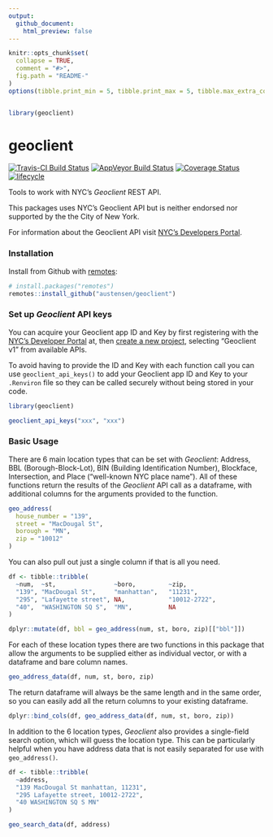 ```yaml
---
output:
  github_document:
    html_preview: false
---
```


<!-- README.md is generated from README.Rmd. Please edit that file -->

```r
knitr::opts_chunk$set(
  collapse = TRUE,
  comment = "#>",
  fig.path = "README-"
)
options(tibble.print_min = 5, tibble.print_max = 5, tibble.max_extra_cols = 5)


library(geoclient)
```

# geoclient

[![Travis-CI Build Status](https://travis-ci.org/austensen/geoclient.svg?branch=master)](https://travis-ci.org/austensen/geoclient)
[![AppVeyor Build Status](https://ci.appveyor.com/api/projects/status/github/austensen/geoclient?branch=master&svg=true)](https://ci.appveyor.com/project/austensen/geoclient)
[![Coverage Status](https://img.shields.io/codecov/c/github/austensen/geoclient/master.svg)](https://codecov.io/github/austensen/geoclient?branch=master)
[![lifecycle](https://img.shields.io/badge/lifecycle-maturing-blue.svg)](https://www.tidyverse.org/lifecycle/#maturing)


Tools to work with NYC's _Geoclient_ REST API.


This packages uses NYC's Geoclient API but is neither endorsed nor supported
by the the City of New York.

For information about the Geoclient API visit
[NYC's Developers Portal](https://developer.cityofnewyork.us/api/geoclient-api).


### Installation

Install from Github with [remotes](https://github.com/r-lib/remotes):

```r
# install.packages("remotes")
remotes::install_github("austensen/geoclient")
```


### Set up _Geoclient_ API keys

You can acquire your Geoclient app ID and Key by first registering with the
[NYC's Developer Portal](https://developer.cityofnewyork.us/user/register?destination=api)
at, then [create a new project](https://developer.cityofnewyork.us/create/project),
selecting "Geoclient v1" from available APIs. 

To avoid having to provide the ID and Key with each function call you can use `geoclient_api_keys()` to add your Geoclient app ID and Key to your `.Renviron` file
so they can be called securely without being stored in your code. 

```r
library(geoclient)

geoclient_api_keys("xxx", "xxx")
```


### Basic Usage

There are 6 main location types that can be set with _Geoclient_: Address, BBL (Borough-Block-Lot), BIN (Building Identification Number), Blockface, Intersection, and Place ("well-known NYC place name"). All of these functions return the results of the _Geoclient_ API call as a dataframe, with additional columns for the arguments provided to the function.

```r
geo_address(
  house_number = "139", 
  street = "MacDougal St", 
  borough = "MN",
  zip = "10012"
)
```

You can also pull out just a single column if that is all you need.

```r
df <- tibble::tribble(
  ~num,  ~st,                ~boro,         ~zip,
  "139", "MacDougal St",     "manhattan",   "11231",
  "295", "Lafayette street", NA,            "10012-2722",
  "40",  "WASHINGTON SQ S",  "MN",          NA
)

dplyr::mutate(df, bbl = geo_address(num, st, boro, zip)[["bbl"]])
```

For each of these location types there are two functions in this package that allow the arguments to be supplied either as individual vector, or with a dataframe and bare column names.

```r
geo_address_data(df, num, st, boro, zip)
```

The return dataframe will always be the same length and in the same order, so you can easily add all the return columns to your existing dataframe.

```r
dplyr::bind_cols(df, geo_address_data(df, num, st, boro, zip))
```

In addition to the 6 location types, _Geoclient_ also provides a single-field search option, which will guess the location type. This can be particularly helpful when you have address data that is not easily separated for use with `geo_address()`.

```r
df <- tibble::tribble(
  ~address,
  "139 MacDougal St manhattan, 11231",
  "295 Lafayette street, 10012-2722",
  "40 WASHINGTON SQ S MN"
)

geo_search_data(df, address)
```

